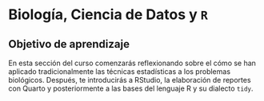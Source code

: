 # Biología, Ciencia de Datos y `R`

## Objetivo de aprendizaje

En esta sección del curso comenzarás reflexionando sobre el cómo se han aplicado tradicionalmente las técnicas estadísticas a los problemas biológicos. Después, te introducirás a RStudio, la elaboración de reportes con Quarto y posteriormente a las bases del lenguaje R y su dialecto `tidy`.